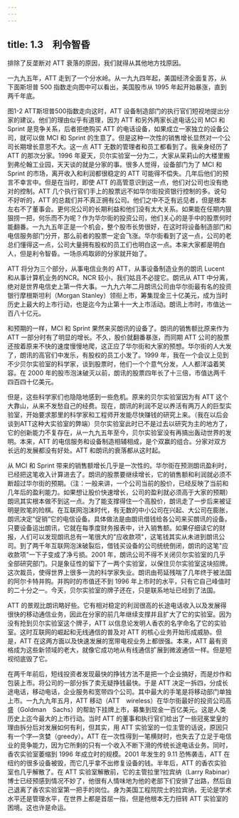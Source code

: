 ```yaml
---
---
---
```

title: 1.3　利令智昏
---



排除了反垄断对 ATT 衰落的原因，我们就得从其他地方找原因。

一九九五年，ATT 走到了一个分水岭。从一九九四年起，美国经济全面复苏，从下面斯坦普 500 指数走向图中可以看出，美国股市从 1995 年起开始暴涨，直到两千年底。





图1-2 ATT斯坦普500指数走向这时，ATT 设备制造部门的执行官们短视地提出分家的建议。他们的理由似乎有道理，因为 ATT 和另外两家长途电话公司 MCI 和 Sprint 是竞争关系，后者拒绝购买 ATT 的电话设备，如果成立一家独立的设备公司，就可以做 MCI 和 Sprint 的生意了。但是这种一次性的销售增长显然对一个公司长期增长意思不大。这一点 ATT 无数的管理者和员工都看到了。我亲身经历了 ATT 的那次分家。1996 年夏天，贝尔实验室一分为二，大家从茉莉山的大楼里搬到弗伦翰工业园，天天谈的就是分家的事。很多人觉得，设备部门为了 MCI 和 Sprint 的市场，离开收入和利润都很稳定的 ATT 可能得不偿失。几年后他们的预言不幸言中。但是在当时，即使 ATT 的高管意识到这一点，他们对公司也没有绝对的控制。ATT 几个执行官们手上的股票远不如华尔街投资银行控制的多。说句不好听的，ATT 的总裁们并不真正拥有公司。他们之中不乏有远见者，但是根本左右不了董事会。更何况公司的长期利益和他们没有太大关系。如果能在任期内狠狠捞一把，何乐而不为呢？作为华尔街的投资公司，他们关心的是手中的股票何时能翻番。一九九五年正是一个机会，整个股市长势很好，在这时将设备制造部门和电信服务部门分开，那么前者的股票一定会飞涨。华尔街看到了这一点，公司的老总们懂得这一点，公司大量拥有股权的员工们也明白这一点。本来大家都是明白人，但是利令智昏。一场杀鸡取卵的分家就开始了。

ATT 将分为三个部分，从事电信业务的 ATT，从事设备制造业务的朗讯 Lucent 和从事计算机业务的NCR。NCR 较小，我们姑且不必提它。朗讯从 ATT 中分离，绝对是世界电信史上第一件大事。一九九六年二月朗讯公司由华尔街最有名的投资银行摩根斯坦利（Morgan Stanley）领衔上市，筹集现金三十亿美元，成为当时历史上最大的上市行动，也是迄今为止第十一大上市活动。朗讯上市时，市值达一百八十亿元。

和预期的一样，MCI 和 Sprint 果然来买朗讯的设备了。朗讯的销售额比原来作为 ATT 一部分时有了明显的增长。不久，股价就翻番暴涨，而同期 ATT 公司的股票还按着原来不快的速度慢慢地爬，这正应了华尔街和大家的预想。华尔街的人大发了，朗讯的高官们中发乐，有股权的员工小发了。1999 年，我在一个会议上见到不少贝尔实验室的科学家，谈到股票时，他们一个个意气分发，人人都洋溢着笑容。在 2000 年的股市泡沫破灭以前，朗讯的股票四年长了十三倍，市值达两千四百四十亿美元。

但是，这些科学家们也隐隐地感到一些危机。原来的贝尔实验室因为有 ATT 这个大靠山，从来不发愁自己的经费。现在，朗讯的利润不足以养活有两万人的巨型实验室，开始要求那里的科学家和工程师开发能尽快赚钱的研究上来。（我在以后会谈到ATT这种大实验室的弊端）贝尔实验室此时已不是过去以研究为主的地方了，它的创新能力不复存在，从一九九五年至今，贝尔实验室没有再搞出轰动世界的发明。本来，ATT 的电信服务和设备制造相辅相成，是个双赢的组合。分家对双方长远的发展都没有好处。ATT 和朗讯的衰落都从这时起。

从 MCI 和 Sprint 带来的销售额增长几乎是一次性的。华尔街在预测朗讯盈利时，已经把这笔收入计算进去了。朗讯的股票要继续增长，它的销售额和利润就必须不断超过华尔街的预期。（注：一般来讲，一个公司当前的股价，已经反映了当前和几年后的盈利能力。如果想让股价快速增长，公司的盈利就必须高于大家的预期）朗讯其实根本做不到这一点。为了能支撑得住一个高股价，朗讯走了一步后来被证明是败笔的险棋。在互联网泡沫时代，有无数的中小公司在兴起、大公司在膨胀，朗讯决定“促销”它的电信设备。具体做法是由朗讯借钱给各公司来买朗讯的设备。只要设备运出朗讯，它就在每季度财务报表中，计入销售额。如果仔细读它的财报，人们可以发现朗讯总有一笔很大的"应收款项"，这笔钱其实从未进到朗讯公司。到了两千年互联网泡沫破裂后，借钱买设备的公司统统倒闭，朗讯的这笔"应收款项"一下子变成了净亏损。2001 年，朗讯公司不得不关闭贝尔实验室的几乎全部研究部门。只是象征性的留下了一两个实验室，以保住贝尔实验室这块招牌。这次裁员，使得世界上很多一流的科学家失业。朗讯由苟延残喘了几年终于被法国的阿尔卡特并购。并购时的市值还不到 1996 年上市时的水平，只有它自己峰值时的二十分之一。今天，贝尔实验室的牌子还在，只是联系地址已经到了法国。

ATT 的景观比朗讯略好些。它有相对稳定的利润很高的长途电话收入以及发展得很快的移动通信业务，因此在分家的前几年继续支撑并且扩大了它的实验室。因为没有抢到贝尔实验室这个牌子，ATT 以信息论发明人香农的名字命名了它的实验室。这时互联网的崛起和无线通信的普及对 ATT 的核心业务开始形成威胁。但是，ATT 在这两方面以及快速发展的宽带电视业务上都很强。本来，ATT 最有资格成为这些新领域的老大，就像它成功地从有线通信扩展到微波通信一样。但是短视彻底毁了它。

在两千年前后，短线投资者发现最快的挣钱方法不是把一个企业搞好，而是炒作和包装上市。将公司的一部分拆了卖无疑挣钱最快。于是 ATT 决定一拆四，分成长途电话，移动电话，企业服务和宽带四个公司。其中最大的手笔是将移动部门单独上市。一九九九年五月，ATT 移动（ATT　wireless）在华尔街最好的投资公司高盛（Goldman　Sachs）的帮助下挂牌上市，募集到现金一百亿美元。这是人类历史上迄今最大的上市行动。当时 ATT 的董事和执行官们给出了一些冠冕堂皇的理由拆分后对发展如何有利，但其实，用 ATT 实验室的一位主管的话说，原因只有一个字—贪婪（greedy）。ATT 在一次性得到一笔横财时，也失去了立足于电信业的竞争能力，因为它所剩的只有一个收入不断下滑的传统长途电话业务。同时，香农实验室萎缩到 1996 年成立时的规模。2001 年发生的 9.11 恐怖袭击，ATT 在纽约的很多设备被毁，而它几乎拿不出修复设备的钱。半年后，ATT 的香农实验室也几乎解散了。在 ATT 实验室解散前，它的主管拉里?拉宾纳（Larry Rabinar）博士已经预感到情况不妙了，他很有人情味地为他的老部下们安排了出路，然后自己退离了香农实验室第一把手的岗位。身为美国工程院院士的拉宾纳，无论是学术水平还是管理水平，在世界上都是首屈一指，但是他根本无力扭转 ATT 实验室的困境。这也许是命运。